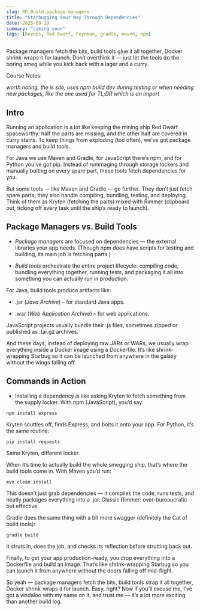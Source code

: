```yaml
---
slug: RD-Build-package-managers
title: "Starbugging Your Way Through Dependencies"
date: 2025-09-19
summary: "coming soon"
tags: [Devops, Red Dwarf, Feynman, gradle, maven, npm]
---
```


<TLDR>

Package managers fetch the bits, build tools glue it all together, Docker shrink-wraps it for launch. Don’t overthink it — just let the tools do the boring smeg while you kick back with a lager and a curry.

Course Notes: <RepoLink href="https://github.com/jadedjelly/Nana_Devops_BC/blob/main/notes/4-build-package-manager.md" />

_worth noting, the is site, uses _npm build dev_ during testing or when needing new packages, like the one used for TL;DR which is an import_
</TLDR>

## Intro

Running an application is a lot like keeping the mining ship Red Dwarf spaceworthy: half the parts are missing, and the other half are covered in curry stains. To keep things from exploding (too often), we’ve got package managers and build tools.

For Java we use Maven and Gradle, for JavaScript there’s npm, and for Python you’ve got pip. Instead of rummaging through storage lockers and manually bolting on every spare part, these tools fetch dependencies for you.

But some tools — like Maven and Gradle — go further. They don’t just fetch spare parts; they also handle compiling, bundling, testing, and deploying. Think of them as Kryten (fetching the parts) mixed with Rimmer (clipboard out, ticking off every task until the ship’s ready to launch).

## Package Managers vs. Build Tools

* _Package managers_ are focused on dependencies — the external libraries your app needs. (Though npm does have scripts for testing and building, its main job is fetching parts.)

* _Build tools_ orchestrate the entire project lifecycle: compiling code, bundling everything together, running tests, and packaging it all into something you can actually run in production.

For Java, build tools produce artifacts like:

* .jar (_Java Archive_) – for standard Java apps.

* .war (_Web Application Archive_) – for web applications.

JavaScript projects usually bundle their .js files, sometimes zipped or published as .tar.gz archives.

And these days, instead of deploying raw JARs or WARs, we usually wrap everything inside a Docker image using a Dockerfile. It’s like shrink-wrapping Starbug so it can be launched from anywhere in the galaxy without the wings falling off.

## Commands in Action

* Installing a dependency is like asking Kryten to fetch something from the supply locker. With npm (JavaScript), you’d say:

```console
npm install express
```

Kryten scuttles off, finds Express, and bolts it onto your app. For Python, it’s the same routine:

```console
pip install requests
```
Same Kryten, different locker.

When it’s time to actually build the whole smegging ship, that’s where the build tools come in. With Maven you’d run:
```console
mvn clean install
```

This doesn’t just grab dependencies — it compiles the code, runs tests, and neatly packages everything into a .jar. Classic Rimmer: over-bureaucratic but effective.

Gradle does the same thing with a bit more swagger (definitely the Cat of build tools):
```console
gradle build
```

It struts in, does the job, and checks its reflection before strutting back out.

Finally, to get your app production-ready, you drop everything into a Dockerfile and build an image. That’s like shrink-wrapping Starbug so you can launch it from anywhere without the doors falling off mid-flight.

So yeah — package managers fetch the bits, build tools strap it all together, Docker shrink-wraps it for launch. Easy, right? Now if you’ll excuse me, I’ve got a vindaloo with my name on it, and trust me — it’s a lot more exciting than another build log.